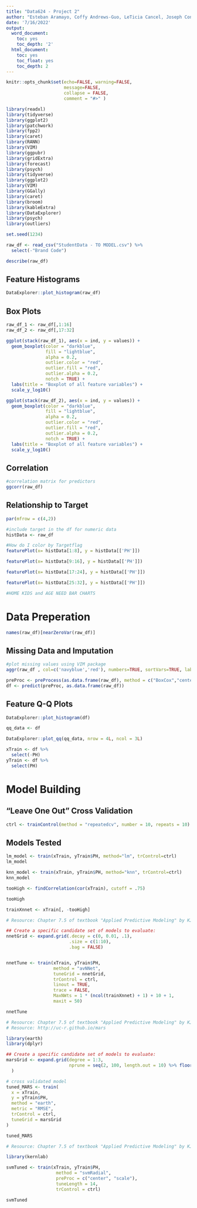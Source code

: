 ```yaml
---
title: "Data624 - Project 2"
author: "Esteban Aramayo, Coffy Andrews-Guo, LeTicia Cancel, Joseph Connolly, Ian Costello"
date: '7/16/2022'
output: 
  word_document:
    toc: yes
    toc_depth: '2'
  html_document:
    toc: yes
    toc_float: yes
    toc_depth: 2
---
```


```r
knitr::opts_chunk$set(echo=FALSE, warning=FALSE,
                      message=FALSE,
                      collapse = FALSE,
                      comment = "#>" )
```

```r
library(readxl)
library(tidyverse)
library(ggplot2)
library(patchwork)
library(fpp2)
library(caret)
library(RANN)
library(VIM)
library(ggpubr)
library(gridExtra)
library(forecast)
library(psych)
library(tidyverse)
library(ggplot2)
library(VIM)
library(GGally)
library(caret)
library(broom)
library(kableExtra)
library(DataExplorer)
library(psych)
library(outliers)
```

```r
set.seed(1234)
```

```r
raw_df <- read_csv("StudentData - TO MODEL.csv") %>%
  select(-"Brand Code")
```

```r
describe(raw_df)
```
## Feature Histograms

```r
DataExplorer::plot_histogram(raw_df)
```

## Box Plots
```r
raw_df_1 <- raw_df[,1:16]
raw_df_2 <- raw_df[,17:32]
```  

```r
ggplot(stack(raw_df_1), aes(x = ind, y = values)) +
  geom_boxplot(color = "darkblue",
               fill = "lightblue",
               alpha = 0.2,
               outlier.color = "red",
               outlier.fill = "red",
               outlier.alpha = 0.2,
               notch = TRUE) + 
  labs(title = "Boxplot of all feature variables") + 
  scale_y_log10()

ggplot(stack(raw_df_2), aes(x = ind, y = values)) +
  geom_boxplot(color = "darkblue",
               fill = "lightblue",
               alpha = 0.2,
               outlier.color = "red",
               outlier.fill = "red",
               outlier.alpha = 0.2,
               notch = TRUE) + 
  labs(title = "Boxplot of all feature variables") + 
  scale_y_log10()
```

## Correlation

```r
#correlation matrix for predictors
ggcorr(raw_df)
```

## Relationship to Target

```r

par(mfrow = c(4,2))

#include target in the df for numeric data
histData <- raw_df 

#How do I color by Targetflag
featurePlot(x= histData[1:8], y = histData[['PH']])

featurePlot(x= histData[9:16], y = histData[['PH']])

featurePlot(x= histData[17:24], y = histData[['PH']])

featurePlot(x= histData[25:32], y = histData[['PH']])

#HOME KIDS and AGE NEED BAR CHARTS

```

# Data Preperation

```r
names(raw_df)[nearZeroVar(raw_df)]
```

## Missing Data and Imputation

```r
#plot missing values using VIM package
aggr(raw_df , col=c('navyblue','red'), numbers=TRUE, sortVars=TRUE, labels=names(raw_df), cex.axis=.7, gap=3, ylab=c("Histogram of missing data","Pattern"))
```

```r
preProc <- preProcess(as.data.frame(raw_df), method = c("BoxCox","center","scale","knnImpute"))
df <- predict(preProc, as.data.frame(raw_df))
```


## Feature Q-Q Plots

```r
DataExplorer::plot_histogram(df)
```

```r
qq_data <- df

DataExplorer::plot_qq(qq_data, nrow = 4L, ncol = 3L)
```

```r
xTrain <- df %>%
  select(-PH)
yTrain <- df %>%
  select(PH)
```

# Model Building

## "Leave One Out" Cross Validation 

```r
ctrl <- trainControl(method = "repeatedcv", number = 10, repeats = 10)
```

## Models Tested

```r
lm_model <- train(xTrain, yTrain$PH, method="lm", trControl=ctrl)
lm_model
```

```r
knn_model <- train(xTrain, yTrain$PH, method="knn", trControl=ctrl)
knn_model
```

```r

tooHigh <- findCorrelation(cor(xTrain), cutoff = .75)

tooHigh

```

```r
trainXnnet <- xTrain[, -tooHigh]
```

```r

# Resource: Chapter 7.5 of textbook "Applied Predictive Modeling" by KJ

## Create a specific candidate set of models to evaluate:
nnetGrid <- expand.grid(.decay = c(0, 0.01, .1),
                        .size = c(1:10),
                        .bag = FALSE)


nnetTune <- train(xTrain, yTrain$PH,
                  method = "avNNet",
                  tuneGrid = nnetGrid,
                  trControl = ctrl,
                  linout = TRUE,
                  trace = FALSE,
                  MaxNWts = 1 * (ncol(trainXnnet) + 1) + 10 + 1,
                  maxit = 50)

nnetTune
```

```r

# Resource: Chapter 7.5 of textbook "Applied Predictive Modeling" by KJ
# Resource: http://uc-r.github.io/mars

library(earth)
library(dplyr)

## Create a specific candidate set of models to evaluate:
marsGrid <- expand.grid(degree = 1:3,
                        nprune = seq(2, 100, length.out = 10) %>% floor()
  )

# cross validated model
tuned_MARS <- train(
  x = xTrain,
  y = yTrain$PH,
  method = "earth",
  metric = "RMSE",
  trControl = ctrl,
  tuneGrid = marsGrid
)

tuned_MARS

```

```r

# Resource: Chapter 7.5 of textbook "Applied Predictive Modeling" by KJ

library(kernlab)

svmTuned <- train(xTrain, yTrain$PH,
                   method = "svmRadial",
                   preProc = c("center", "scale"),
                   tuneLength = 14,
                   trControl = ctrl)

svmTuned

```





